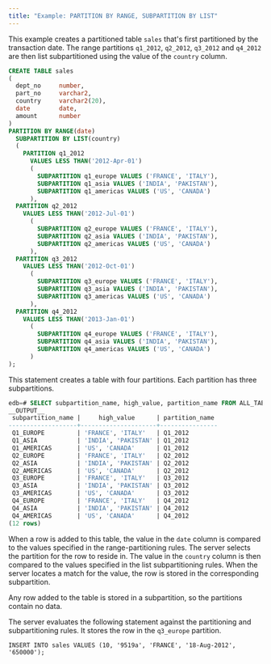 ```yaml
---
title: "Example: PARTITION BY RANGE, SUBPARTITION BY LIST"
---
```


<div id="example_partition_by_range_subpartition_by_list" class="registered_link"></div>

This example creates a partitioned table `sales` that's first partitioned by the transaction date. The range partitions `q1_2012`, `q2_2012`, `q3_2012` and `q4_2012` are then list subpartitioned using the value of the `country` column.

```sql
CREATE TABLE sales
(
  dept_no     number,
  part_no     varchar2,
  country     varchar2(20),
  date        date,
  amount      number
)
PARTITION BY RANGE(date)
  SUBPARTITION BY LIST(country)
  (
    PARTITION q1_2012
      VALUES LESS THAN('2012-Apr-01')
      (
        SUBPARTITION q1_europe VALUES ('FRANCE', 'ITALY'),
        SUBPARTITION q1_asia VALUES ('INDIA', 'PAKISTAN'),
        SUBPARTITION q1_americas VALUES ('US', 'CANADA')
      ),
  PARTITION q2_2012
    VALUES LESS THAN('2012-Jul-01')
      (
        SUBPARTITION q2_europe VALUES ('FRANCE', 'ITALY'),
        SUBPARTITION q2_asia VALUES ('INDIA', 'PAKISTAN'),
        SUBPARTITION q2_americas VALUES ('US', 'CANADA')
      ),
  PARTITION q3_2012
    VALUES LESS THAN('2012-Oct-01')
      (
        SUBPARTITION q3_europe VALUES ('FRANCE', 'ITALY'),
        SUBPARTITION q3_asia VALUES ('INDIA', 'PAKISTAN'),
        SUBPARTITION q3_americas VALUES ('US', 'CANADA')
      ),
  PARTITION q4_2012
    VALUES LESS THAN('2013-Jan-01')
      (
        SUBPARTITION q4_europe VALUES ('FRANCE', 'ITALY'),
        SUBPARTITION q4_asia VALUES ('INDIA', 'PAKISTAN'),
        SUBPARTITION q4_americas VALUES ('US', 'CANADA')
      )
);
```

This statement creates a table with four partitions. Each partition has three subpartitions.

```sql
edb=# SELECT subpartition_name, high_value, partition_name FROM ALL_TAB_SUBPARTITIONS;
__OUTPUT__
 subpartition_name |     high_value      | partition_name
-------------------+---------------------+----------------
 Q1_EUROPE         | 'FRANCE', 'ITALY'   | Q1_2012
 Q1_ASIA           | 'INDIA', 'PAKISTAN' | Q1_2012
 Q1_AMERICAS       | 'US', 'CANADA'      | Q1_2012
 Q2_EUROPE         | 'FRANCE', 'ITALY'   | Q2_2012
 Q2_ASIA           | 'INDIA', 'PAKISTAN' | Q2_2012
 Q2_AMERICAS       | 'US', 'CANADA'      | Q2_2012
 Q3_EUROPE         | 'FRANCE', 'ITALY'   | Q3_2012
 Q3_ASIA           | 'INDIA', 'PAKISTAN' | Q3_2012
 Q3_AMERICAS       | 'US', 'CANADA'      | Q3_2012
 Q4_EUROPE         | 'FRANCE', 'ITALY'   | Q4_2012
 Q4_ASIA           | 'INDIA', 'PAKISTAN' | Q4_2012
 Q4_AMERICAS       | 'US', 'CANADA'      | Q4_2012
(12 rows)
```

When a row is added to this table, the value in the `date` column is compared to the values specified in the range-partitioning rules. The server selects the partition for the row to reside in. The value in the `country` column is then compared to the values specified in the list subpartitioning rules. When the server locates a match for the value, the row is stored in the corresponding subpartition.

Any row added to the table is stored in a subpartition, so the partitions contain no data.

The server evaluates the following statement against the partitioning and subpartitioning rules. It stores the row in the `q3_europe` partition.

`INSERT INTO sales VALUES (10, '9519a', 'FRANCE', '18-Aug-2012', '650000');`
